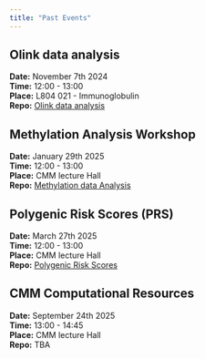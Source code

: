 ```yaml
---
title: "Past Events"
---
```


## Olink data analysis
**Date:** November 7th 2024  
**Time:** 12:00 - 13:00  
**Place:** L804 021 - Immunoglobulin   
**Repo:** [Olink data analysis](https://github.com/BioinfoHubCMM/olinkanalysis)

## Methylation Analysis Workshop
**Date:** January 29th 2025  
**Time:** 12:00 - 13:00  
**Place:** CMM lecture Hall  
**Repo:** [Methylation data Analysis](https://github.com/BioinfoHubCMM/methylationanalysis)

## Polygenic Risk Scores (PRS)
**Date:** March 27th 2025  
**Time:** 12:00 - 13:00  
**Place:** CMM lecture Hall  
**Repo:** [Polygenic Risk Scores](https://github.com/BioinfoHubCMM/PolygenicRiskScores)

## CMM Computational Resources
**Date:** September 24th 2025  
**Time:** 13:00 - 14:45  
**Place:** CMM lecture Hall  
**Repo:** TBA
